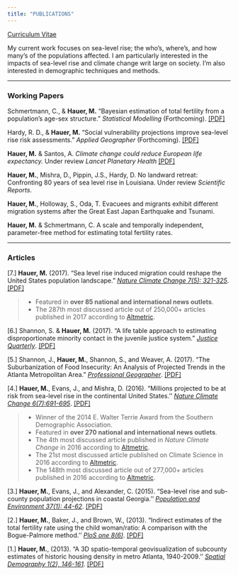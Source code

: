 ```yaml
---
title: "PUBLICATIONS"
---
```


[Curriculum Vitae](./papers/Hauer_CV.pdf)


My current work focuses on sea-level rise; the who's, where's, and how many's of the populations affected. I am particularly interested in the impacts of sea-level rise and climate change writ large on society. I'm also interested in demographic techniques and methods.

----

### Working Papers

Schmertmann, C., & **Hauer, M.** "Bayesian estimation of total fertility from a population's age-sex structure." *Statistical Modelling* (Forthcoming). [[PDF]](https://osf.io/preprints/socarxiv/je59v/)

Hardy, R. D., & **Hauer, M.**  "Social vulnerability projections improve sea-level rise risk assessments." *Applied Geographer* (Forthcoming). [[PDF]](https://osf.io/preprints/socarxiv/pkr75/) 

**Hauer, M.** & Santos, A. *Climate change could reduce European life expectancy.* Under review *Lancet Planetary Health* [[PDF]](https://osf.io/preprints/socarxiv/ngtxr)

**Hauer, M.**, Mishra, D., Pippin, J.S., Hardy, D. No landward retreat: Confronting 80 years of sea level rise in Louisiana. Under review *Scientific Reports*.
    
**Hauer, M.**, Holloway, S., Oda, T. Evacuees and migrants exhibit different migration systems after the Great East Japan Earthquake and Tsunami.
    
**Hauer, M.** & Schmertmann, C. A scale and temporally independent, parameter-free method for estimating total fertility rates.

----

### Articles

[7.] **Hauer, M.** (2017). "Sea level rise induced migration could reshape the United States population landscape." [*Nature Climate Change  7(5): 321-325*](http://dx.doi.org/10.1038/nclimate3271). [[PDF]](./papers/2017-NCLIMHauerREDUCED.pdf)

>  * Featured in **over 85 national and international news outlets**.
>  * The 287th most discussed article out of 250,000+ articles published in 2017 according to [Altmetric](https://www.nature.com/articles/nclimate3271/metrics).

[6.] Shannon, S. & **Hauer, M.** (2017). "A life table approach to estimating disproportionate minority contact in the juvenile justice system." [*Justice Quarterly*](http://www.tandfonline.com/doi/full/10.1080/07418825.2017.1315163). [[PDF]](./papers/2017-JusticeQuarterlyShannonHauer.pdf)

[5.] Shannon, J., **Hauer, M.**, Shannon, S., and Weaver, A. (2017). "The Suburbanization of Food Insecurity: An Analysis of Projected     Trends in the Atlanta Metropolitan Area." [*Professional Geographer*](http://www.tandfonline.com/doi/full/10.1080/00330124.2017.1325751). [[PDF]](./papers/2017-ProGeographerShannonHauer.pdf)

[4.] **Hauer, M.**, Evans, J., and Mishra, D. (2016). "Millions projected to be at risk from sea-level rise in the continental United States.'' [*Nature Climate Change 6(7):691-695*](http://www.nature.com/nclimate/journal/v6/n7/full/nclimate2961.html). [[PDF]](./papers/2016-NCLIMHauer.pdf)

> * Winner of the 2014 E. Walter Terrie Award from the Southern Demographic Association.
> * Featured in **over 270 national and international news outlets**.
> * The 4th most discussed article published in *Nature Climate Change* in 2016 according to [Altmetric](https://twitter.com/NatureClimate/status/814862616770342912).
> * The 21st most discussed article published on Climate Science in 2016 according to [Altmetric](https://www.carbonbrief.org/analysis-climate-papers-featured-media-2016).
> * The 148th most discussed article out of 277,000+  articles published in 2016 according to [Altmetric](https://www.nature.com/nclimate/journal/v6/n7/nclimate2961/metrics).

[3.] **Hauer, M.**, Evans, J., and Alexander, C. (2015). "Sea-level rise and sub-county population projections in coastal Georgia.''  [*Population and Environment 37(1): 44-62*](http://link.springer.com/article/10.1007/s11111-015-0233-8). [[PDF]](./papers/2015-POENHauer.pdf)

[2.] **Hauer, M.**, Baker, J., and Brown, W., (2013). "Indirect estimates of the total fertility rate using the child                        woman/ratio: A comparison with the Bogue-Palmore method.'' [*PloS one 8(6)*](http://journals.plos.org/plosone/article?id=10.1371/journal.pone.0067226). [[PDF]](./papers/2013-PlosOneHauer.pdf)

[1.] **Hauer, M.**, (2013). "A 3D spatio-temporal geovisualization of subcounty estimates of historic housing density in metro Atlanta, 1940-2009.'' [*Spatial Demography 1(2), 146-161*](http://link.springer.com/article/10.1007/BF03354895). [[PDF]](./papers/2013-SpatDemHauer.pdf)





